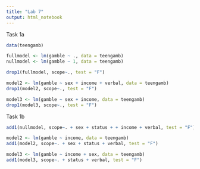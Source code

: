 ```yaml
---
title: "Lab 7"
output: html_notebook
---
```


Task 1a

```r
data(teengamb)
```

```r
fullmodel <- lm(gamble ~ ., data = teengamb)
nullmodel <- lm(gamble ~ 1, data = teengamb)
```

```r
drop1(fullmodel, scope~., test = "F")
```

```r
model2 <- lm(gamble ~ sex + income + verbal, data = teengamb)
drop1(model2, scope~., test = "F")
```

```r
model3 <- lm(gamble ~ sex + income, data = teengamb)
drop1(model3, scope~., test = "F")
```

Task 1b

```r
add1(nullmodel, scope~. + sex + status + + income + verbal, test = "F")
```

```r
model2 <- lm(gamble ~ income, data = teengamb)
add1(model2, scope~. + sex + status + verbal, test = "F")
```

```r
model3 <- lm(gamble ~ income + sex, data = teengamb)
add1(model3, scope~. + status + verbal, test = "F")
```
